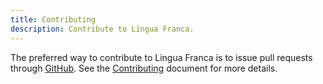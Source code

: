 ```yaml
---
title: Contributing
description: Contribute to Lingua Franca.
---
```


The preferred way to contribute to Lingua Franca is to issue pull requests
through [GitHub](https://github.com/lf-lang/lingua-franca). See the
[Contributing](https://github.com/lf-lang/lingua-franca/blob/master/CONTRIBUTING.md)
document for more details.
